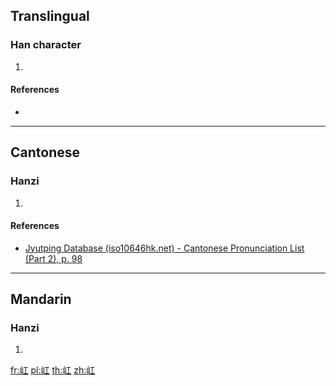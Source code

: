 {{character info/new}}
==Translingual==

===Han character===
{{Han char|rn=46|rad=山|as=03|sn=6|four=|canj=UM|ids=⿰山工}}

# {{defn|Han|sort=山03}}

====References====
* {{Han ref|kx=0307.140|dkj=07887|hdz=10761.010|uh=5C78|ud=23672}}

----

==Cantonese==

===Hanzi===
{{yue-hanzi|jyut=[[lung4]]|y=lung4}}

# {{defn|lang=yue|sort=山03}}

====References====
* [http://www.iso10646hk.net/jp/document/download.jsp Jyutping Database (iso10646hk.net) - Cantonese Pronunciation List (Part 2), p. 98]

----

==Mandarin==

===Hanzi===
{{cmn-hanzi|pin=[[lóng]] ([[long2]])|wg=lung<sup>2</sup>}}

# {{defn|lang=cmn|sort=山03}}

[[fr:屸]]
[[pl:屸]]
[[th:屸]]
[[zh:屸]]